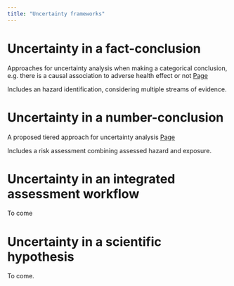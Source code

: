 ```yaml
---
title: "Uncertainty frameworks"
---
```


# Uncertainty in a **fact-conclusion**

Approaches for uncertainty analysis when making a categorical conclusion, e.g. there is a causal association to adverse health effect or not [Page](uncertainty_fact.qmd)

Includes an hazard identification, considering multiple streams of evidence.

# Uncertainty in a **number-conclusion**

A proposed tiered approach for uncertainty analysis [Page](uncertainty_number.qmd)

Includes a risk assessment combining assessed hazard and exposure.

# Uncertainty in an integrated assessment workflow

To come


# Uncertainty in a **scientific hypothesis**

To come.
